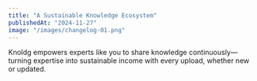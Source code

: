 ```yaml
---
title: "A Sustainable Knowledge Ecosystem"
publishedAt: "2024-11-27"
image: "/images/changelog-01.png"
---
```


Knoldg empowers experts like you to share knowledge continuously—turning expertise into sustainable income with every upload, whether new or updated.